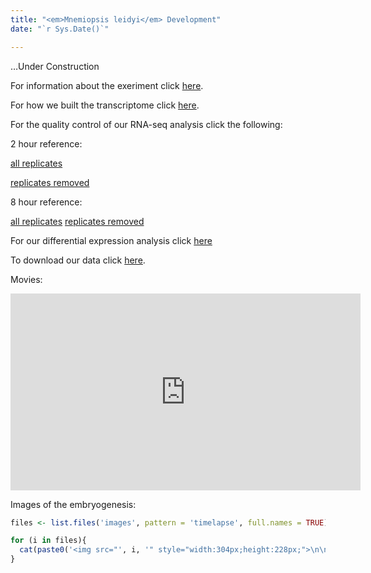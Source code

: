 ```yaml
---
title: "<em>Mnemiopsis leidyi</em> Development"
date: "`r Sys.Date()`"

---
```


...Under Construction

For information about the exeriment click [here](experiment.html).


For how we built the transcriptome click [here](transcriptome.html).


For the quality control of our RNA-seq analysis click the following:

2 hour reference: 

  [all replicates](analysis2hpaAllR.html)
  
  [replicates removed](analysis2hpa2RR.Rmd)
  
8 hour reference:

  [all replicates](analysis8hpaAllR.html)
  [replicates removed](analysis8hpa5RR.html)

For our differential expression analysis click [here](StoryOfInitialAnalysis.html)

To download our data click [here](downloads.html).


Movies:

<iframe width="560" height="315" src="https://www.youtube.com/embed/k3RAbGtSxIc" frameborder="0" allowfullscreen></iframe>

Images of the embryogenesis:

```r

files <- list.files('images', pattern = 'timelapse', full.names = TRUE)

for (i in files){
  cat(paste0('<img src="', i, '" style="width:304px;height:228px;">\n\n'))
}

```